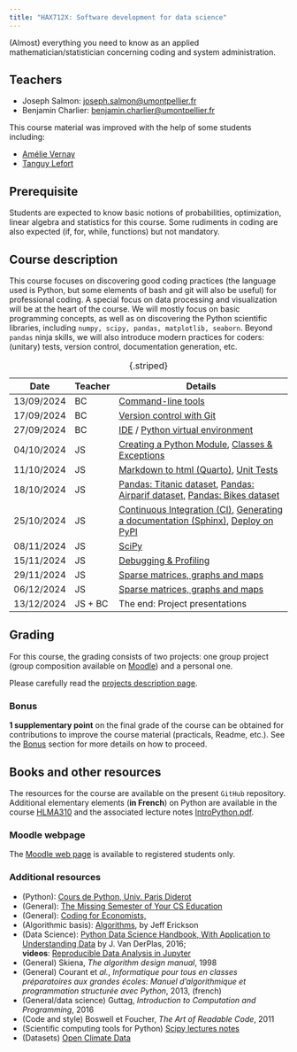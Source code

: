 ```yaml
---
title: "HAX712X: Software development for data science"
---
```


(Almost) everything you need to know as an applied mathematician/statistician concerning coding and system administration.

## Teachers

- Joseph Salmon: [joseph.salmon@umontpellier.fr](mailto:joseph.salmon@umontpellier.fr)
- Benjamin Charlier: [benjamin.charlier@umontpellier.fr](mailto:benjamin.charlier@umontpellier.fr)

This course material was improved with the help of some students including:

- [Amélie Vernay](https://github.com/AmelieVernay)
- [Tanguy Lefort](https://github.com/tanglef)


## Prerequisite

Students are expected to know basic notions of probabilities, optimization, linear algebra and statistics for this course.
Some rudiments in coding are also expected (if, for, while, functions) but not mandatory.

## Course description

This course focuses on discovering good coding practices (the language used is Python, but some elements of bash and git will also be useful) for professional coding.
A special focus on data processing and visualization will be at the heart of the course.
We will mostly focus on basic programming concepts, as well as on discovering the Python scientific libraries, including ```numpy, scipy, pandas, matplotlib, seaborn```.
Beyond `pandas` ninja skills, we will also introduce modern practices for coders: (unitary) tests, version control, documentation generation, etc.

|Date      |Teacher |Details |
|----------|------|------------------------------------------------------------------------------------------------------|
|13/09/2024|BC    |[Command-line tools](Courses/Bash/tp.qmd)                                                             |
|17/09/2024|BC    |[Version control with Git](Courses/Git/tp.qmd)                                                        |
|27/09/2024|BC    |[IDE](Courses/IDE/tp.qmd) / [Python virtual environment](Courses/Venv/tp.qmd)                         |
|04/10/2024|JS |[Creating a Python Module](Courses/Python-modules/tp.qmd), [Classes & Exceptions](Courses/ClassesExceptions/tp.qmd)|
|11/10/2024|JS    |[Markdown to html (Quarto)](Courses/Docs/tp.qmd), [Unit Tests](Courses/Test/tp.qmd)|
|18/10/2024|JS    |[Pandas: Titanic dataset](Courses/Pandas/pandas_titanic.qmd), [Pandas: Airparif dataset](Courses/Pandas/pandas_airparif.qmd), [Pandas: Bikes dataset](Courses/Pandas/pandas_titanic.qmd)|
|25/10/2024|JS    |[Continuous Integration (CI)](Courses/CI/tp.qmd), [Generating a documentation (Sphinx)](Courses/Docs/tp.qmd), [Deploy on PyPI](Courses/Python-modules/tp.qmd)|
|08/11/2024|JS    |[SciPy](Courses/ScipyNumpy/tp.qmd)                                                                    |
|15/11/2024|JS    |[Debugging & Profiling](Courses/ProfilingDebugging/tp.qmd)                                                 |
|29/11/2024|JS    |[Sparse matrices, graphs and maps](Courses/TimeMemory/tp.qmd)                                                                   |
|06/12/2024|JS    |[Sparse matrices, graphs and maps](Courses/TimeMemory/tp.qmd)                                                                   |
|13/12/2024|JS + BC |The end:  Project presentations                                                                       |
:  {.striped}


## Grading

For this course, the grading consists of two projects: one group project (group composition available on [Moodle](https://moodle.umontpellier.fr/course/view.php?id=22454)) and a personal one.

Please carefully read the [projects description page](Projects/2024-2025/README.qmd).

### Bonus

**1 supplementary point** on the final grade of the course can be obtained for contributions to improve the course material (practicals, Readme, etc.).
See the [Bonus](Bonus/README.qmd) section for more details on how to proceed.



## Books and other resources

The resources for the course are available on the present `GitHub` repository. Additional elementary elements (**in French**) on Python are available in the course [HLMA310](http://josephsalmon.eu/HLMA310.html) and the associated lecture notes [IntroPython.pdf](http://josephsalmon.eu/enseignement/Montpellier/HLMA310/IntroPython.pdf).

### Moodle webpage

The [Moodle web page](https://moodle.umontpellier.fr/course/view.php?id=22454) is available to registered students only.

### Additional resources
* (Python): [Cours de Python, Univ. Paris Diderot](https://python.sdv.univ-paris-diderot.fr/)
*  (General): [The Missing Semester of Your CS Education](https://missing.csail.mit.edu/)
*  (General): [Coding for Economists,](https://aeturrell.github.io/coding-for-economists/)
*  (Algorithmic basis): [Algorithms](https://jeffe.cs.illinois.edu/teaching/algorithms/#book), by Jeff Erickson
*  (Data Science): [Python Data Science Handbook, With Application to Understanding Data](https://jakevdp.github.io/PythonDataScienceHandbook/) by J. Van DerPlas, 2016;<br>
 **videos**: [Reproducible Data Analysis in Jupyter](http://jakevdp.github.io/blog/2017/03/03/reproducible-data-analysis-in-jupyter/)
*  (General) Skiena, *The algorithm design manual*, 1998
*  (General) Courant et *al.*, *Informatique pour tous en classes préparatoires aux grandes écoles: Manuel d'algorithmique et programmation structurée avec Python*, 2013, (french)
*  (General/data science) Guttag, *Introduction to Computation and Programming*,
2016
*  (Code and style) Boswell et Foucher, *The Art of Readable Code*, 2011
*  (Scientific computing tools for Python) [Scipy lectures notes](https://scipy-lectures.org/intro/)
*  (Datasets) [Open Climate Data](http://openclimatedata.net/)
